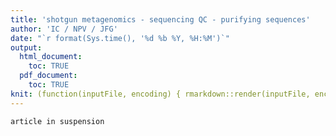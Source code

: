 ```yaml
---
title: 'shotgun metagenomics - sequencing QC - purifying sequences'
author: 'IC / NPV / JFG'
date: "`r format(Sys.time(), '%d %b %Y, %H:%M')`"
output:
  html_document:
    toc: TRUE
  pdf_document: 
    toc: TRUE
knit: (function(inputFile, encoding) { rmarkdown::render(inputFile, encoding=encoding, output_file='../documents/3.seqpurity.html') })
---
```



`article in suspension`



<!-- # 3 - decontaminate data (& check) -->

<!-- Filtering and trimming in the previous steps should have removed nearly all (`r emo::ji("crossed_fingers")`) of the _fake sequences_: low-quality bases that can not be trusted (trimming), as well as artificial sequences introduced by library-preparation and sequencing (filtering). -->

<!-- Next, it is a very good idea to consider what _real sequences_ have been included in our dataset, but do not belong in our analysis. Contaminants could come from:  -->

<!--   * the experimental environment: host DNA, DNA from surfaces or substrates (foods?) in the environment -->
<!--   * the method used: i.e. sampling methodology, lab equipment -->
<!--   * the researcher: sneezing, dribbling, rhinotillexis, colds, coughs, sneezes, or deep PhD-related sighs -->

<!-- In some environments (e.g. faeces, sludge, soil), contaminating sequences might comprise a small proportion of the total sequences, and are unlikely to change the "big picture" of the dataset, but could interfere with analysis of specific microbes, or metabolic functions in ways we cannot predict. In other environments (e.g. microbiomes from biopsy, the aeolian microbiome), contaminants can make up the majority of a sample, altering the "big picture" significantly, and making it difficult to draw meaningful conclusions.  -->

<!-- To address this as best we can, we remove contaminants based on a database of reference sequences **appropriate to our study**. We collect these sequences (search for the host, known contaminants, artificial sequences, foodstuffs, etc.), compile them into a database (i.e. a big file that's formatted so that it's easy for computers to search through it quickly), and then ask a program (e.g. the DNA-DNA alignment program, `bowtie2`) to look for, and remove, any sequences that match those contaminants. -->


<!-- ## manually removing contaminants - `bowtie2` + reference genomes -->

<!-- We need reference genomes relevant to our experiment. For this tutorial, we consider several possible sources of host contamination: -->

<!--   * [human genome, assembly `GRCh38.p14, GenBank GCF_000001405.40`](https://www.ncbi.nlm.nih.gov/data-hub/genome/GCF_000001405.40/) - contamination from the preparation, extraction, & sampling -->
<!--   * [the "decoy genome", `hs37d5ss` ('11)](https://ftp.1000genomes.ebi.ac.uk/vol1/ftp/technical/reference/phase2_reference_assembly_sequence/README_human_reference_20110707) - a bundle of synthetic, virus-associated, and other miscellaneous sequences that don't map well from/to the human genome ([see more jhere](http://www.cureffi.org/2013/02/01/the-decoy-genome/)) -->
<!--   * [the cow genome, GenBank `GCA_021234555.1` ('21, contig/scaffold N50s: 50M/104M)](https://www.ncbi.nlm.nih.gov/labs/data-hub/genome/GCA_021234555.1/) - from the source milk -->
<!--   * [the sheep genome, GenBank `GCA_016772045.1` ('21, contig/scaffold N50s: 43M/101M)](https://www.ncbi.nlm.nih.gov/labs/data-hub/genome/GCF_016772045.1/) - from the source milk -->
<!--   * [the goat genome, GenBank `GCA_001704415.2` ('16,  contig/scaffold N50s: 26M/87M)](https://www.ncbi.nlm.nih.gov/labs/data-hub/genome/GCF_001704415.2/) - from the source milk -->
<!--   * [the chicken genome, genBank `GCA_016699485.1` ('21, contig/scaffold N50s: 19M/91M)](https://www.ncbi.nlm.nih.gov/labs/data-hub/genome/GCF_016699485.2/) - host for the chicken gut microbiome -->

<!-- We will first obtain all of these sequences from the NCBI (should/could use ENA...) -->

<!-- ```{bash, eval = FALSE} -->
<!-- # download to our raw data folder! -->

<!-- echo '#!/bin/bash -->

<!-- cd $1 -->

<!-- # download your own genome (more or less) - 1.2 GB, 12min :: from the NCBI browser https://www.ncbi.nlm.nih.gov/data-hub/genome/GCF_000001405.40/ -->
<!-- curl -OJX GET "https://api.ncbi.nlm.nih.gov/datasets/v1/genome/accession/GCF_000001405.40/download?filename=GCF_000001405.40.zip" -H "Accept: application/zip" -->

<!-- # decoy genome - 9 MB -->
<!-- wget ftp://ftp.1000genomes.ebi.ac.uk/vol1/ftp/technical/reference/phase2_reference_assembly_sequence/hs37d5ss.fa.gz -->

<!-- # cow genome - 825 MB, 5min -->
<!-- curl -OJX GET "https://api.ncbi.nlm.nih.gov/datasets/v1/genome/accession/GCA_021234555.1/download?filename=GCA_021234555.1.zip" -H "Accept: application/zip" -->

<!-- # sheep genome - 890 MB, 4min -->
<!-- curl -OJX GET "https://api.ncbi.nlm.nih.gov/datasets/v1/genome/accession/GCF_016772045.1/download?filename=GCF_016772045.1.zip" -H "Accept: application/zip" -->

<!-- # goat genome - 930 MB, 3min -->
<!-- curl -OJX GET "https://api.ncbi.nlm.nih.gov/datasets/v1/genome/accession/GCF_001704415.2/download?filename=GCF_001704415.2.zip" -H "Accept: application/zip" -->

<!-- # chicken genome - 440 MB, 1min -->
<!-- curl -OJX GET "https://api.ncbi.nlm.nih.gov/datasets/v1/genome/accession/GCF_016699485.2/download?filename=GCF_016699485.2.zip" -H "Accept: application/zip"' > /data/Food/analysis/R0936_redcheese/trimmo_genomes_dl.sh -->

<!-- # do check that curl is installed! -->
<!-- curl -h -->
<!-- # if not, try activating it: "module load curl" -->

<!-- # give "run" permission for script to be run -->
<!-- chmod +x /data/Food/analysis/R0936_redcheese/trimmo_genomes_dl.sh -->
<!-- # make a dir for files - just in case RAW isn't added as a variable -->
<!-- mkdir /data/Food/primary/R0936_redcheese/ref -->
<!-- # run the script while pointing at those files -->
<!-- /data/Food/analysis/R0936_redcheese/trimmo_genomes_dl.sh /data/Food/primary/R0936_redcheese/ref  -->


<!-- ``` -->

<!-- Our genomes should be under the directory `/ncbi_dataset/data/<genbank-accession>/`, and will be the largest `file.fna` in there. Extract them to your `$RAW/ref` folder, and then compress the `.fna` to `.fna.gz` with `gzip` to save space. Genome data is fairly dense, so this will/might only compress to about 1/3 the raw size. -->

<!-- ```{bash, eval=FALSE} -->
<!-- parallel gzip {} ::: $RAW/ref/*fna -->
<!-- ``` -->


<!-- It's a lot of data! We then need use `bowtie2` to build reference databases for all of these genomes. `Threads=9` because available locally; one-off leads to poor `slurm` adherence. -->

<!-- ```{bash, eval=FALSE} -->

<!-- mkdir ~/data/ref/bt2_indices -->

<!-- # bowtie2-build [options]* <reference_in> <bt2_base> -->
<!-- # 19 seconds for decoy, 9 threads, 15GB RAM -->
<!-- time bowtie2-build --t 9 ~/data/ref/bt2_indices/hs37d5ss.fa.gz ~/data/ref/bt2_indices/decoy_hs37d5ss.bt2 > ~/data/ref/bt2_indices/decoy_hs37d5ss.bt2.buildlog -->

<!-- # 10min for chicken, 9 threads, 15GB RAM -->
<!-- time bowtie2-build --t 9 \ -->
<!--   ~/data/ref/bt2_indices/GCF_016699485.2_bGalGal1.mat.broiler.GRCg7b_genomic.fna.gz \ -->
<!--   ~/data/ref/bt2_indices/broiler_GRCg7b.bt2 > \ -->
<!--   ~/data/ref/bt2_indices/broiler_GRCg7b.bt2.buildlog  -->

<!-- # cow ...  -->
<!-- time bowtie2-build --t 9 \ -->
<!--   ~/data/ref/bt2_indices/GCA_021234555.1_ARS-LIC_NZ_Jersey_genomic.fna.gz \ -->
<!--   ~/data/ref/bt2_indices/jersey_ARS-LIC.bt2 > \ -->
<!--   ~/data/ref/bt2_indices/jersey_ARS-LIC.bt2.buildlog  -->


<!-- ``` -->



<!-- ## Contaminant-removal pipeline - `KneadData` -->

<!-- The [`kneaddata`](https://github.com/biobakery/kneaddata) pipeline was developed to combine both trimming and filtering (`Trimmomatic`), and this contaminant-matching step (`BowTie2`) for processing samples from the human gut. It can also be adapted for other types of sample (e.g. foods, or other hosts, name it).  -->

<!-- ```{bash, eval = FALSE} -->
<!-- # re-run trimmomatic disabled using --bypass-trim -->
<!-- module load kneaddata trimmomatic   # needs trimmo, even if you don't -->

<!-- # trial -->
<!-- time kneaddata -t 4 -p 4 --bypass-trim -i $FILT/${TEST}_R1.fastq.gz -i $FILT/${TEST}_R2.fastq.gz -o $KDOUT/${TEST}_2  -db $HGR38_BT --max-memory 45g  --remove-intermediate-output > $KDOUT/knead_${TEST}_2.stout --trimmomatic /install/software/anaconda2.7.a/share/trimmomatic  -->

<!-- ## is the output compressed?... -->
<!-- # ; gzip $KDOUT/$TEST/*fastq # 2>&1 -->

<!-- ``` -->


<!-- Super `bash` `slurm` powers.  -->

<!-- ```{bash, eval=FALSE} -->
<!-- echo '#!/bin/bash -->

<!-- #SBATCH –-job-name=knead_fastq -->
<!-- #SBATCH –-output=knead_fastq.txt -->

<!-- #SBATCH –-ntasks=4 -->
<!-- #SBATCH –-time=40:00 -->

<!-- SAMPLE=$1 -->
<!-- IN=$2 -->
<!-- OUT=$3 -->
<!-- REFDIR=$4 -->

<!-- ##   K N E A D D A T A -->
<!-- # if youre going to change the output names, change for STOUT< GZIP, and FASTQC also -->
<!-- time kneaddata -t 4 -p 4 --bypass-trim -i $IN/${SAMPLE}_R1_trimm.fastq.gz -i $IN/${SAMPLE}_R2_trimm.fastq.gz -o $OUT/${SAMPLE} -db $REFDIR --max-memory 45g > $OUT/knead_${SAMPLE}.stout 2>&1 -->

<!-- #gzip $OUT/$SAMPLE/*fastq -->

<!-- ' > $MAT/slurm_kd.sh -->

<!-- # demonstrate use of parallel  -->
<!-- ls $FILT/*R[12]_trimm.fastq.gz | sed -e 's/.*\/\(.*\)_R..*/\1/g' | sort | uniq | parallel ls $FILT/{}_R1_trimm.fastq.gz -->

<!-- # actual kneads -->
<!-- ls $FILT/*R[12]_trimm.fastq.gz | sed -e 's/.*\/\(.*\)_R..*/\1/g' | sort | uniq | parallel -j 6 sbatch $MAT/slurms/slurm_kd.sh {} $FILT $KDOUT $HGR38_BT -->

<!-- ``` -->


<!-- #### fastqc and multiqc -->

<!-- As above, we check the output quality (and can check how many reads etc. make it through). -->

<!-- ```{bash, eval = FALSE} -->
<!-- mkdir $FQC/fhi_redch_knead -->

<!-- ``` -->


<!-- --- -->

<!-- # this document isn't finished! -->

<!-- This document is still being written. It still needs the following steps: -->

<!--   * not really explaining the kneaddata part properly -->
<!--   * feed clean sequences to `Kraken2` -->
<!--   * sanitise the `Kraken2` output using `Bracken` -->
<!--   * start doing the microbial ecology in `R`! But that's a story for another day... -->

<!-- --- -->

<!-- # Reading / Reference -->

<!-- > kneaddata -->

<!-- > genome data... -->

<!-- > decoy genome -->

<!-- > bowtie2... -->